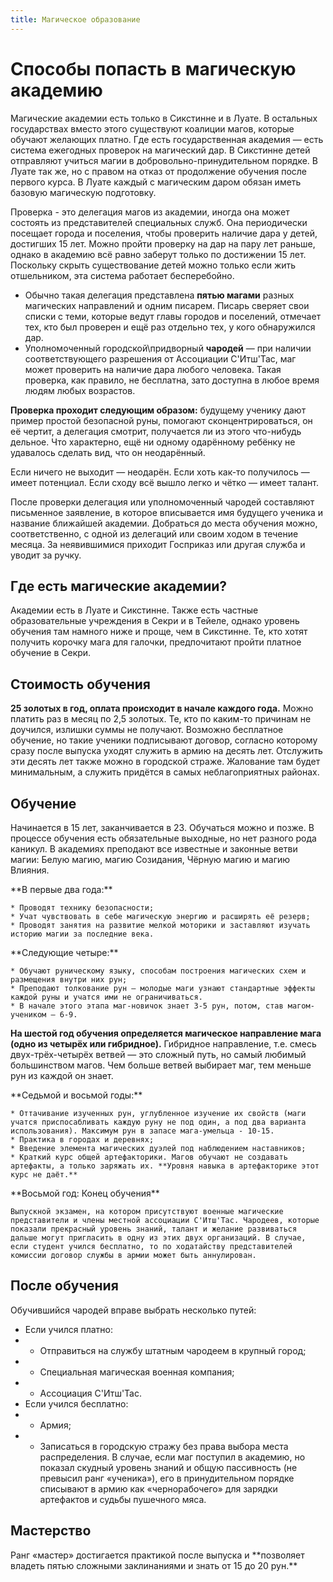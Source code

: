 ```yaml
---
title: Магическое образование
---
```


# Способы попасть в магическую академию
Магические академии есть только в Сикстинне и в Луате. В остальных государствах вместо этого существуют коалиции магов, которые обучают желающих платно. Где есть государственная академия — есть система ежегодных проверок на магический дар. В Сикстинне детей отправляют учиться магии в добровольно-принудительном порядке. В Луате так же, но с правом на отказ от продолжение обучения после первого курса. В Луате каждый с магическим даром обязан иметь базовую магическую подготовку.

Проверка - это делегация магов из академии, иногда она может состоять из представителей специальных служб. Она периодически посещает города и поселения, чтобы проверить наличие дара у детей, достигших 15 лет. Можно пройти проверку на дар на пару лет раньше, однако в академию всё равно заберут только по достижении 15 лет. Поскольку скрыть существование детей можно только если жить отшельником, эта система работает бесперебойно.

* Обычно такая делегация представлена **пятью магами** разных магических направлений и одним писарем. Писарь сверяет свои списки с теми, которые ведут главы городов и поселений, отмечает тех, кто был проверен и ещё раз отдельно тех, у кого обнаружился дар.
* Уполномоченный городской\придворный **чародей** — при наличии соответствующего разрешения от Ассоциации С'Итш'Тас, маг может проверить на наличие дара любого человека. Такая проверка, как правило, не бесплатна, зато доступна в любое время людям любых возрастов.

**Проверка проходит следующим образом:** будущему ученику дают пример простой безопасной руны, помогают сконцентрироваться, он её чертит, а делегация смотрит, получается ли из этого что-нибудь дельное. Что характерно, ещё ни одному одарённому ребёнку не удавалось сделать вид, что он неодарённый.

Если ничего не выходит — неодарён. Если хоть как-то получилось — имеет потенциал. Если сходу всё вышло легко и чётко — имеет талант.

После проверки делегация или уполномоченный чародей составляют письменное заявление, в которое вписывается имя будущего ученика и название ближайшей академии. Добраться до места обучения можно, соответственно, с одной из делегаций или своим ходом в течение месяца. За неявившимися приходит Госприказ или другая служба и уводит за ручку.

## Где есть магические академии?
Академии есть в Луате и Сикстинне. Также есть частные образовательные учреждения в Секри и в Тейеле, однако уровень обучения там намного ниже и проще, чем в Сикстинне. Те, кто хотят получить корочку мага для галочки, предпочитают пройти платное обучение в Секри.

## Стоимость обучения
**25 золотых в год, оплата происходит в начале каждого года.** Можно платить раз в месяц по 2,5 золотых. Те, кто по каким-то причинам не доучился, излишки суммы не получают. Возможно бесплатное обучение, но такие ученики подписывают договор, согласно которому сразу после выпуска уходят служить в армию на десять лет. Отслужить эти десять лет также можно в городской страже. Жалование там будет минимальным, а служить придётся в самых неблагоприятных районах.

## Обучение
Начинается в 15 лет, заканчивается в 23. Обучаться можно и позже. В процессе обучения есть обязательные выходные, но нет разного рода каникул. В академиях преподают все известные и законные ветви магии: Белую магию, магию Созидания, Чёрную магию и магию Влияния.

<BlockquoteBox text>
    **В первые два года:**

    * Проводят технику безопасности;
    * Учат чувствовать в себе магическую энергию и расширять её резерв;
    * Проводят занятия на развитие мелкой моторики и заставляют изучать историю магии за последние века.
</BlockquoteBox>
<BlockquoteBox text>
    **Следующие четыре:**

    * Обучают руническому языку, способам построения магических схем и размещения внутри них рун;
    * Преподают толкование рун — молодые маги узнают стандартные эффекты каждой руны и учатся ими не ограничиваться.
    * В начале этого этапа маг-новичок знает 3-5 рун, потом, став магом-учеником — 6-9.
</BlockquoteBox>

**На шестой год обучения определяется магическое направление мага (одно из четырёх или гибридное).** Гибридное направление, т.е. смесь двух-трёх-четырёх ветвей — это сложный путь, но самый любимый большинством магов. Чем больше ветвей выбирает маг, тем меньше рун из каждой он знает.

<BlockquoteBox text>
    **Седьмой и восьмой годы:**

    * Оттачивание изученных рун, углубленное изучение их свойств (маги учатся приспосабливать каждую руну не под один, а под два варианта использования). Максимум рун в запасе мага-умельца - 10-15.
    * Практика в городах и деревнях;
    * Введение элемента магических дуэлей под наблюдением наставников;
    * Краткий курс общей артефакторики. Магов обучают не создавать артефакты, а только заряжать их. **Уровня навыка в артефакторике этот курс не даёт.**
</BlockquoteBox>
<BlockquoteBox text>
    **Восьмой год: Конец обучения**
    
    Выпускной экзамен, на котором присутствуют военные магические представители и члены местной ассоциации С'Итш'Тас. Чародеев, которые показали прекрасный уровень знаний, талант и желание развиваться дальше могут пригласить в одну из этих двух организаций. В случае, если студент учился бесплатно, то по ходатайству представителей комиссии договор службы в армии может быть аннулирован.
</BlockquoteBox>

## После обучения
Обучившийся чародей вправе выбрать несколько путей:

* Если учился платно:
* * Отправиться на службу штатным чародеем в крупный город;
* * Специальная магическая военная компания;
* * Ассоциация С'Итш'Тас.
* Если учился бесплатно:
* * Армия;
* * Записаться в городскую стражу без права выбора места распределения. В случае, если маг поступил в академию, но показал скудный уровень знаний и общую пассивность (не превысил ранг «ученика»), его в принудительном порядке списывают в армию как «чернорабочего» для зарядки артефактов и судьбы пушечного мяса.

## Мастерство
<BlockquoteBox text attention>
    Ранг «мастер» достигается практикой после выпуска и **позволяет владеть пятью сложными заклинаниями и знать от 15 до 20 рун.**
</BlockquoteBox>